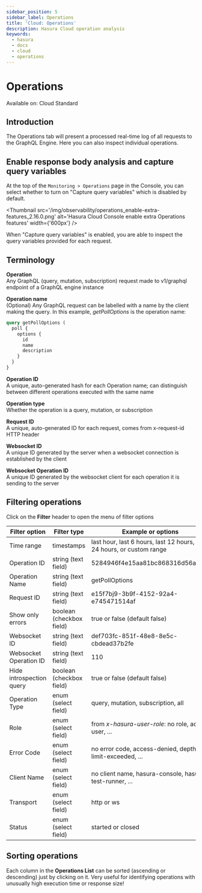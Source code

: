 ```yaml
---
sidebar_position: 5
sidebar_label: Operations
title: 'Cloud: Operations'
description: Hasura Cloud operation analysis
keywords:
  - hasura
  - docs
  - cloud
  - operations
---
```



# Operations

<div className='badge badge--primary heading-badge'>Available on: Cloud Standard</div>

## Introduction

The Operations tab will present a processed real-time log of all requests to the GraphQL Engine. Here you
can also inspect individual operations.

<Thumbnail src='/img/observability/operations_overview_2.16.0.png' alt='Hasura Cloud Console list operations' />

<Thumbnail src='/img/observability/pro-tab-operations-inspect.png' alt='Hasura Cloud Console inspect operation' />

## Enable response body analysis and capture query variables

At the top of the `Monitoring > Operations` page in the Console, you can select whether to turn on "Capture query
variables" which is disabled by default.

<Thumbnail src='/img/observability/operations_enable-extra-features_2.16.0.png' alt='Hasura Cloud Console enable
extra Operations features' width={'600px'} />

When "Capture query variables" is enabled, you are able to inspect the query variables provided for each request.

<Thumbnail src='/img/observability/operations_capture-query-variables_2.16.0.png' alt='Hasura Cloud Console
Operations capture query variables' />

## Terminology

**Operation**  
Any GraphQL (query, mutation, subscription) request made to v1/graphql endpoint of a GraphQL engine instance

**Operation name**  
(Optional) Any GraphQL request can be labelled with a name by the client making the query. In this example,
_getPollOptions_ is the operation name:

```graphql
query getPollOptions (
  poll {
    options {
      id
      name
      description
    }
  }
}
```

**Operation ID**  
A unique, auto-generated hash for each Operation name; can distinguish between different operations executed with the
same name

**Operation type**  
Whether the operation is a query, mutation, or subscription

**Request ID**  
A unique, auto-generated ID for each request, comes from x-request-id HTTP header

**Websocket ID**  
A unique ID generated by the server when a websocket connection is established by the client

**Websocket Operation ID**  
A unique ID generated by the websocket client for each operation it is sending to the server


## Filtering operations

Click on the **Filter** header to open the menu of filter options

| Filter option            | Filter type              | Example or options                                                     |
| ------------------------ | ------------------------ | ---------------------------------------------------------------------- |
| Time range               | timestamps               | last hour, last 6 hours, last 12 hours, last 24 hours, or custom range |
| Operation ID             | string (text field)      | 5284946f4e15aa81bc868316d56aa68f                                       |
| Operation Name           | string (text field)      | getPollOptions                                                         |
| Request ID               | string (text field)      | e15f7bj9-3b9f-4152-92a4-e745471514af                                   |
| Show only errors         | boolean (checkbox field) | true or false (default false)                                          |
| Websocket ID             | string (text field)      | def703fc-851f-48e8-8e5c-cbdead37b2fe                                   |
| Websocket Operation ID   | string (text field)      | 110                                                                    |
| Hide introspection query | boolean (checkbox field) | true or false (default false)                                          |
| Operation Type           | enum (select field)      | query, mutation, subscription, all                                     |
| Role                     | enum (select field)      | from _x-hasura-user-role_: no role, admin, user, ...                   |
| Error Code               | enum (select field)      | no error code, access-denied, depth-limit-exceeded, ...                |
| Client Name              | enum (select field)      | no client name, hasura-console, hasura-test-runner, ...                |
| Transport                | enum (select field)      | http or ws                                                             |
| Status                   | enum (select field)      | started or closed                                                      |

## Sorting operations

Each column in the **Operations List** can be sorted (ascending or descending) just by clicking on it. Very useful for
identifying operations with unusually high execution time or response size!
